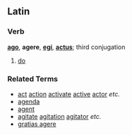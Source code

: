 ==Latin==
===Verb===
'''[[ago]]''', '''agere''', '''[[egi]]''', '''[[actus]]'''; third conjugation

# [[do]]

===Related Terms===
*[[act]] [[action]] [[activate]] [[active]] [[actor]] ''etc.''
*[[agenda]]
*[[agent]]
*[[agitate]] [[agitation]] [[agitator]] ''etc.''
*[[gratias agere]]